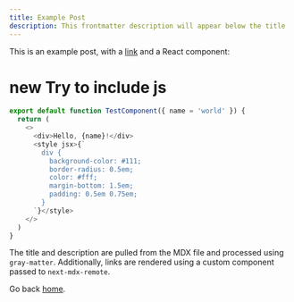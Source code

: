 ```yaml
---
title: Example Post
description: This frontmatter description will appear below the title
---
```


This is an example post, with a [link](https://nextjs.org) and a React component:

<TestComponent name="next-mdx-remote" />

# new Try to include js 
```js
export default function TestComponent({ name = 'world' }) {
  return (
    <>
      <div>Hello, {name}!</div>
      <style jsx>{`
        div {
          background-color: #111;
          border-radius: 0.5em;
          color: #fff;
          margin-bottom: 1.5em;
          padding: 0.5em 0.75em;
        }
      `}</style>
    </>
  )
}
```

The title and description are pulled from the MDX file and processed using `gray-matter`. Additionally, links are rendered using a custom component passed to `next-mdx-remote`.

Go back [home](/).
